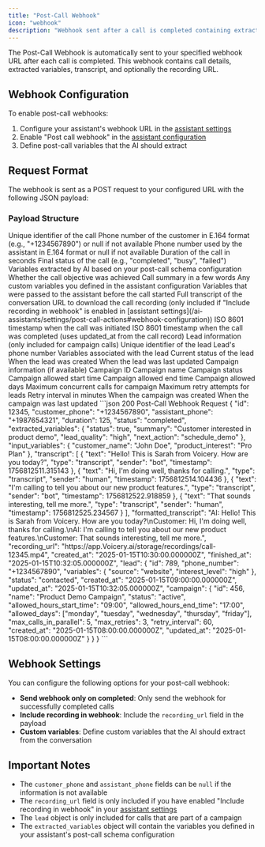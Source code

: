 ```yaml
---
title: "Post-Call Webhook"
icon: "webhook"
description: "Webhook sent after a call is completed containing extracted variables and call data"
---
```


The Post-Call Webhook is automatically sent to your specified webhook URL after each call is completed. This webhook contains call details, extracted variables, transcript, and optionally the recording URL.

## Webhook Configuration

To enable post-call webhooks:
1. Configure your assistant's webhook URL in the [assistant settings](/ai-assistants/settings/post-call-actions#webhook-configuration)
2. Enable "Post call webhook" in the [assistant configuration](/ai-assistants/settings/post-call-actions#webhook-configuration)
3. Define post-call variables that the AI should extract

## Request Format

The webhook is sent as a POST request to your configured URL with the following JSON payload:

### Payload Structure

<ResponseField name="id" type="integer">
  Unique identifier of the call
</ResponseField>

<ResponseField name="customer_phone" type="string">
  Phone number of the customer in E.164 format (e.g., "+1234567890") or null if not available
</ResponseField>

<ResponseField name="assistant_phone" type="string">
  Phone number used by the assistant in E.164 format or null if not available
</ResponseField>

<ResponseField name="duration" type="integer">
  Duration of the call in seconds
</ResponseField>

<ResponseField name="status" type="string">
  Final status of the call (e.g., "completed", "busy", "failed")
</ResponseField>

<ResponseField name="extracted_variables" type="object">
  Variables extracted by AI based on your post-call schema configuration
  <Expandable title="Example extracted variables">
    <ResponseField name="status" type="boolean">
      Whether the call objective was achieved
    </ResponseField>
    <ResponseField name="summary" type="string">
      Call summary in a few words
    </ResponseField>
    <ResponseField name="custom_variable" type="string|number|boolean">
      Any custom variables you defined in the assistant configuration
    </ResponseField>
  </Expandable>
</ResponseField>

<ResponseField name="input_variables" type="object">
  Variables that were passed to the assistant before the call started
</ResponseField>

<ResponseField name="transcript" type="string">
  Full transcript of the conversation
</ResponseField>

<ResponseField name="recording_url" type="string">
  URL to download the call recording (only included if "Include recording in webhook" is enabled in [assistant settings](/ai-assistants/settings/post-call-actions#webhook-configuration))
</ResponseField>

<ResponseField name="created_at" type="string">
  ISO 8601 timestamp when the call was initiated
</ResponseField>

<ResponseField name="finished_at" type="string">
  ISO 8601 timestamp when the call was completed (uses updated_at from the call record)
</ResponseField>

<ResponseField name="lead" type="object">
  Lead information (only included for campaign calls)
  <Expandable title="Lead properties">
    <ResponseField name="id" type="integer">
      Unique identifier of the lead
    </ResponseField>
    <ResponseField name="phone_number" type="string">
      Lead's phone number
    </ResponseField>
    <ResponseField name="variables" type="object">
      Variables associated with the lead
    </ResponseField>
    <ResponseField name="status" type="string">
      Current status of the lead
    </ResponseField>
    <ResponseField name="created_at" type="string">
      When the lead was created
    </ResponseField>
    <ResponseField name="updated_at" type="string">
      When the lead was last updated
    </ResponseField>
    <ResponseField name="campaign" type="object">
      Campaign information (if available)
      <Expandable title="Campaign properties">
        <ResponseField name="id" type="integer">
          Campaign ID
        </ResponseField>
        <ResponseField name="name" type="string">
          Campaign name
        </ResponseField>
        <ResponseField name="status" type="string">
          Campaign status
        </ResponseField>
        <ResponseField name="allowed_hours_start_time" type="string">
          Campaign allowed start time
        </ResponseField>
        <ResponseField name="allowed_hours_end_time" type="string">
          Campaign allowed end time
        </ResponseField>
        <ResponseField name="allowed_days" type="array">
          Campaign allowed days
        </ResponseField>
        <ResponseField name="max_calls_in_parallel" type="integer">
          Maximum concurrent calls for campaign
        </ResponseField>
        <ResponseField name="max_retries" type="integer">
          Maximum retry attempts for leads
        </ResponseField>
        <ResponseField name="retry_interval" type="integer">
          Retry interval in minutes
        </ResponseField>
        <ResponseField name="created_at" type="string">
          When the campaign was created
        </ResponseField>
        <ResponseField name="updated_at" type="string">
          When the campaign was last updated
        </ResponseField>
      </Expandable>
    </ResponseField>
  </Expandable>
</ResponseField>

<ResponseExample>
```json 200 Post-Call Webhook Request
{
  "id": 12345,
  "customer_phone": "+1234567890",
  "assistant_phone": "+1987654321",
  "duration": 125,
  "status": "completed",
  "extracted_variables": {
    "status": true,
    "summary": "Customer interested in product demo",
    "lead_quality": "high",
    "next_action": "schedule_demo"
  },
  "input_variables": {
    "customer_name": "John Doe",
    "product_interest": "Pro Plan"
  },
  "transcript": [
    {
      "text": "Hello! This is Sarah from Voicery. How are you today?",
      "type": "transcript",
      "sender": "bot",
      "timestamp": 1756812511.315143
    },
    {
      "text": "Hi, I'm doing well, thanks for calling.",
      "type": "transcript",
      "sender": "human",
      "timestamp": 1756812514.104436
    },
    {
      "text": "I'm calling to tell you about our new product features.",
      "type": "transcript",
      "sender": "bot",
      "timestamp": 1756812522.918859
    },
    {
      "text": "That sounds interesting, tell me more.",
      "type": "transcript",
      "sender": "human",
      "timestamp": 1756812525.234567
    }
  ],
  "formatted_transcript": "AI: Hello! This is Sarah from Voicery. How are you today?\nCustomer: Hi, I'm doing well, thanks for calling.\nAI: I'm calling to tell you about our new product features.\nCustomer: That sounds interesting, tell me more.",
  "recording_url": "https://app.Voicery.ai/storage/recordings/call-12345.mp4",
  "created_at": "2025-01-15T10:30:00.000000Z",
  "finished_at": "2025-01-15T10:32:05.000000Z",
  "lead": {
    "id": 789,
    "phone_number": "+1234567890",
    "variables": {
      "source": "website",
      "interest_level": "high"
    },
    "status": "contacted",
    "created_at": "2025-01-15T09:00:00.000000Z",
    "updated_at": "2025-01-15T10:32:05.000000Z",
    "campaign": {
      "id": 456,
      "name": "Product Demo Campaign",
      "status": "active",
      "allowed_hours_start_time": "09:00",
      "allowed_hours_end_time": "17:00",
      "allowed_days": ["monday", "tuesday", "wednesday", "thursday", "friday"],
      "max_calls_in_parallel": 5,
      "max_retries": 3,
      "retry_interval": 60,
      "created_at": "2025-01-15T08:00:00.000000Z",
      "updated_at": "2025-01-15T08:00:00.000000Z"
    }
  }
}
```
</ResponseExample>

## Webhook Settings

You can configure the following options for your post-call webhook:

- **Send webhook only on completed**: Only send the webhook for successfully completed calls
- **Include recording in webhook**: Include the `recording_url` field in the payload
- **Custom variables**: Define custom variables that the AI should extract from the conversation

## Important Notes

- The `customer_phone` and `assistant_phone` fields can be `null` if the information is not available
- The `recording_url` field is only included if you have enabled "Include recording in webhook" in your [assistant settings](/ai-assistants/settings/post-call-actions#webhook-configuration)
- The `lead` object is only included for calls that are part of a campaign
- The `extracted_variables` object will contain the variables you defined in your assistant's post-call schema configuration
